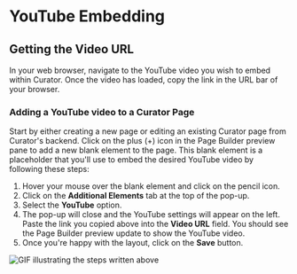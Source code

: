 # YouTube Embedding

## Getting the Video URL

In your web browser, navigate to the YouTube video you wish to embed within Curator.  Once the video has loaded, copy
 the link in the URL bar of your browser.

### Adding a YouTube video to a Curator Page

Start by either creating a new page or editing an existing Curator page from Curator's backend.  Click on the plus (+)
 icon in the Page Builder preview pane to add a new blank element to the page.  This blank element is a placeholder that
  you'll use to embed the desired YouTube video by following these steps:

1. Hover your mouse over the blank element and click on the pencil icon.
2. Click on the **Additional Elements** tab at the top of the pop-up.
3. Select the **YouTube** option.
4. The pop-up will close and the YouTube settings will appear on the left.  Paste the link you copied above into the
 **Video URL** field.  You should see the Page Builder preview update to show the YouTube video.
5. Once you're happy with the layout, click on the **Save** button.

![GIF illustrating the steps written above](https://curator.interworks.com/file/youtubegif)
